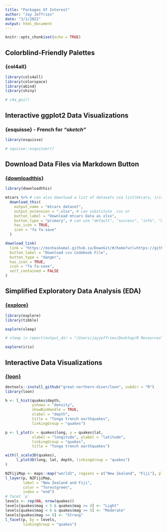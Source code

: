 ```yaml
---
title: "Packages Of Interest"
author: "Jay Jeffries"
date: "3/1/2022"
output: html_document
---
```


```r
knitr::opts_chunk$set(echo = TRUE)
```

## Colorblind-Friendly Palettes
### {col4all}

```r
library(cols4all)
library(colorspace)
library(abind)
library(shiny)

# c4a_gui()
```

## Interactive ggplot2 Data Visualizations
### {esquisse} - French for *"sketch"*

```r
library(esquisse)

# squisse::esquisser()
```

## Download Data Files via Markdown Button
### [{downloadthis}]("https://fmmattioni.github.io/downloadthis/articles/downloadthis.html")

```r
library(downloadthis)

mtcars %>% # can also download a list of datasets via list(mtcars, iris) %>% but this can only save as .xlsx or .Rds file types
  download_this(
    output_name = "mtcars dataset",
    output_extension = ".xlsx", # can substitute .csv or 
    button_label = "Download mtcars Data as xlsx",
    button_type = "primary", # can use "default", "success", "info", "warning", "danger" for different button colors 
    has_icon = TRUE,
    icon = "fa fa-save"
  )

download_link(
  link = "https://minhaskamal.github.io/DownGit/#/home?url=https://github.com/jjeffries13/Technostress/blob/main/Technostress_Codebook.csv",
  button_label = "Download csv Codebook File",
  button_type = "danger",
  has_icon = TRUE,
  icon = "fa fa-save",
  self_contained = FALSE
)
```

## Simplified Exploratory Data Analysis (EDA)
### [{explore}]("https://github.com/rolkra/explore")

```r
library(explore)
library(tibble)

explore(sleep)

# sleep |> report(output_dir = "/Users/jayjeffries/Desktop/R Resources", target = extra, split = F)

explore(iris)
```
## Interactive Data Visualizations
### [{loon}]("https://great-northern-diver.github.io/loon/")

```r
devtools::install_github("great-northern-diver/loon", subdir = "R")
library(loon)

h <- l_hist(quakes$depth,
            yshows = "density",
            showBinHandle = TRUE,
            xlabel = "depth",
            title = "Tonga trench earthquakes",
            linkingGroup = "quakes")

p <- l_plot(x = quakes$long, y = quakes$lat,
            xlabel = "longitude", ylabel = "latitude",
            linkingGroup = "quakes",
            title = "Tonga trench earthquakes")

with(l_scale3D(quakes),
     l_plot3D(long, lat, depth, linkingGroup = "quakes")
)

NZFijiMap <- maps::map("world2", regions = c("New Zealand", "Fiji"), plot = FALSE)
l_layer(p, NZFijiMap,
        label = "New Zealand and Fiji",
        color = "forestgreen",
        index = "end")
# facet `p`
levels <- rep(NA, nrow(quakes))
levels[quakes$mag < 5 & quakes$mag >= 4] <- "Light"
levels[quakes$mag < 6 & quakes$mag >= 5] <- "Moderate"
levels[quakes$mag >= 6] <- "Strong"
l_facet(p, by = levels, 
        linkingGroup = "quakes")

```

